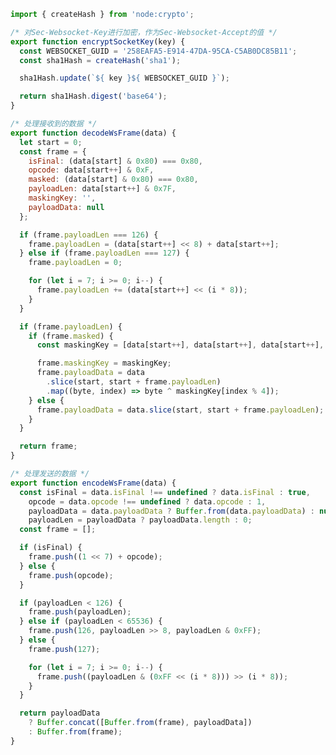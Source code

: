 ```javascript
import { createHash } from 'node:crypto';

/* 对Sec-Websocket-Key进行加密，作为Sec-Websocket-Accept的值 */
export function encryptSocketKey(key) {
  const WEBSOCKET_GUID = '258EAFA5-E914-47DA-95CA-C5AB0DC85B11';
  const sha1Hash = createHash('sha1');

  sha1Hash.update(`${ key }${ WEBSOCKET_GUID }`);

  return sha1Hash.digest('base64');
}

/* 处理接收到的数据 */
export function decodeWsFrame(data) {
  let start = 0;
  const frame = {
    isFinal: (data[start] & 0x80) === 0x80,
    opcode: data[start++] & 0xF,
    masked: (data[start] & 0x80) === 0x80,
    payloadLen: data[start++] & 0x7F,
    maskingKey: '',
    payloadData: null
  };

  if (frame.payloadLen === 126) {
    frame.payloadLen = (data[start++] << 8) + data[start++];
  } else if (frame.payloadLen === 127) {
    frame.payloadLen = 0;

    for (let i = 7; i >= 0; i--) {
      frame.payloadLen += (data[start++] << (i * 8));
    }
  }

  if (frame.payloadLen) {
    if (frame.masked) {
      const maskingKey = [data[start++], data[start++], data[start++], data[start++]];

      frame.maskingKey = maskingKey;
      frame.payloadData = data
        .slice(start, start + frame.payloadLen)
        .map((byte, index) => byte ^ maskingKey[index % 4]);
    } else {
      frame.payloadData = data.slice(start, start + frame.payloadLen);
    }
  }

  return frame;
}

/* 处理发送的数据 */
export function encodeWsFrame(data) {
  const isFinal = data.isFinal !== undefined ? data.isFinal : true,
    opcode = data.opcode !== undefined ? data.opcode : 1,
    payloadData = data.payloadData ? Buffer.from(data.payloadData) : null,
    payloadLen = payloadData ? payloadData.length : 0;
  const frame = [];

  if (isFinal) {
    frame.push((1 << 7) + opcode);
  } else {
    frame.push(opcode);
  }

  if (payloadLen < 126) {
    frame.push(payloadLen);
  } else if (payloadLen < 65536) {
    frame.push(126, payloadLen >> 8, payloadLen & 0xFF);
  } else {
    frame.push(127);

    for (let i = 7; i >= 0; i--) {
      frame.push((payloadLen & (0xFF << (i * 8))) >> (i * 8));
    }
  }

  return payloadData
    ? Buffer.concat([Buffer.from(frame), payloadData])
    : Buffer.from(frame);
}
```